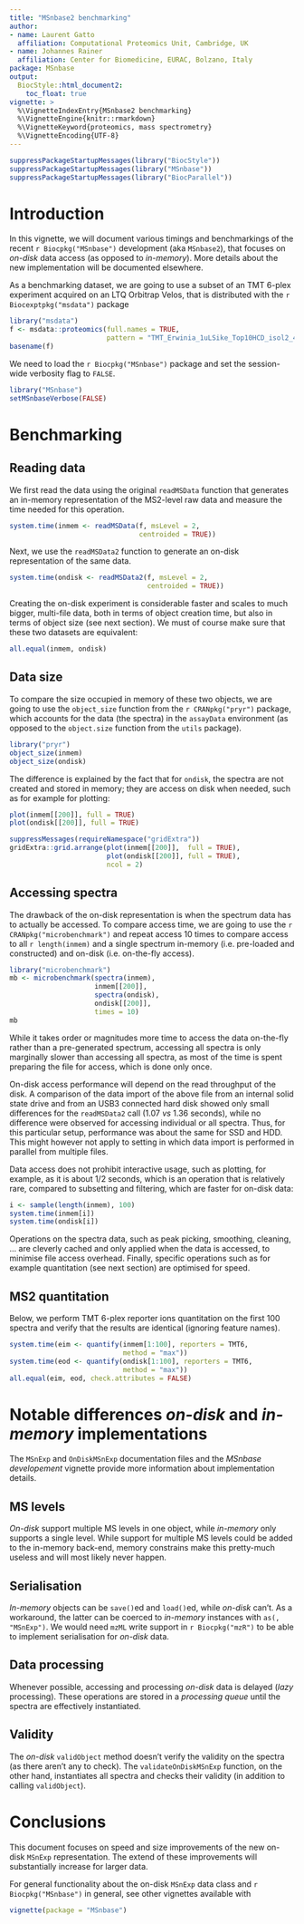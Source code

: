 ```yaml
---
title: "MSnbase2 benchmarking"
author: 
- name: Laurent Gatto
  affiliation: Computational Proteomics Unit, Cambridge, UK
- name: Johannes Rainer
  affiliation: Center for Biomedicine, EURAC, Bolzano, Italy
package: MSnbase
output:
  BiocStyle::html_document2:
    toc_float: true
vignette: >
  %\VignetteIndexEntry{MSnbase2 benchmarking}
  %\VignetteEngine{knitr::rmarkdown}
  %\VignetteKeyword{proteomics, mass spectrometry}
  %\VignetteEncoding{UTF-8}
---
```


```r
suppressPackageStartupMessages(library("BiocStyle"))
suppressPackageStartupMessages(library("MSnbase"))
suppressPackageStartupMessages(library("BiocParallel"))
```

# Introduction

In this vignette, we will document various timings and benchmarkings
of the recent `r Biocpkg("MSnbase")` development (aka `MSnbase2`),
that focuses on *on-disk* data access (as opposed to
*in-memory*). More details about the new implementation will be
documented elsewhere.

As a benchmarking dataset, we are going to use a subset of an TMT
6-plex experiment acquired on an LTQ Orbitrap Velos, that is
distributed with the `r Biocexptpkg("msdata")` package

```r
library("msdata")
f <- msdata::proteomics(full.names = TRUE,
                        pattern = "TMT_Erwinia_1uLSike_Top10HCD_isol2_45stepped_60min_01.mzML.gz")
basename(f)
```

We need to load the `r Biocpkg("MSnbase")` package and set the
session-wide verbosity flag to `FALSE`.

```r
library("MSnbase")
setMSnbaseVerbose(FALSE)
```

# Benchmarking
## Reading data

We first read the data using the original `readMSData` function that
generates an in-memory representation of the MS2-level raw data and
measure the time needed for this operation.

```r
system.time(inmem <- readMSData(f, msLevel = 2,
                                centroided = TRUE))
```

Next, we use the `readMSData2` function to generate an on-disk
representation of the same data.

```r
system.time(ondisk <- readMSData2(f, msLevel = 2,
                                  centroided = TRUE))
```

Creating the on-disk experiment is considerable faster and scales to
much bigger, multi-file data, both in terms of object creation time,
but also in terms of object size (see next section). We must of course
make sure that these two datasets are equivalent:

```r
all.equal(inmem, ondisk)
```

## Data size

To compare the size occupied in memory of these two objects, we are
going to use the `object_size` function from the `r CRANpkg("pryr")`
package, which accounts for the data (the spectra) in the `assayData`
environment (as opposed to the `object.size` function from the `utils`
package).

```r
library("pryr")
object_size(inmem)
object_size(ondisk)
```

The difference is explained by the fact that for `ondisk`, the spectra
are not created and stored in memory; they are access on disk when
needed, such as for example for plotting:

```r
plot(inmem[[200]], full = TRUE)
plot(ondisk[[200]], full = TRUE)
```

```r
suppressMessages(requireNamespace("gridExtra"))
gridExtra::grid.arrange(plot(inmem[[200]],  full = TRUE),
                        plot(ondisk[[200]], full = TRUE),
                        ncol = 2)

```

## Accessing spectra

The drawback of the on-disk representation is when the spectrum data
has to actually be accessed. To compare access time, we are going to
use the `r CRANpkg("microbenchmark")` and repeat access 10 times to
compare access to all `r length(inmem)` and a single spectrum
in-memory (i.e. pre-loaded and constructed) and on-disk
(i.e. on-the-fly access).

```r
library("microbenchmark")
mb <- microbenchmark(spectra(inmem),
                     inmem[[200]],
                     spectra(ondisk),
                     ondisk[[200]],
                     times = 10)
mb
```

While it takes order or magnitudes more time to access the data on-the-fly
rather than a pre-generated spectrum, accessing all spectra is only marginally
slower than accessing all spectra, as most of the time is spent preparing the
file for access, which is done only once. 


On-disk access performance will depend on the read throughput of the
disk. A comparison of the data import of the above file from an
internal solid state drive and from an USB3 connected hard disk showed
only small differences for the `readMSData2` call (1.07 *vs* 1.36
seconds), while no difference were observed for accessing individual
or all spectra. Thus, for this particular setup, performance was about
the same for SSD and HDD. This might however not apply to setting in
which data import is performed in parallel from multiple files.

Data access does not prohibit interactive usage, such as
plotting, for example, as it is about 1/2 seconds, which is an
operation that is relatively rare, compared to subsetting and
filtering, which are faster for on-disk data:

```r
i <- sample(length(inmem), 100)
system.time(inmem[i])
system.time(ondisk[i])
```

Operations on the spectra data, such as peak picking, smoothing,
cleaning, ... are cleverly cached and only applied when the data is
accessed, to minimise file access overhead. Finally, specific
operations such as for example quantitation (see next section) are
optimised for speed.

## MS2 quantitation

Below, we perform TMT 6-plex reporter ions quantitation on the first
100 spectra and verify that the results are identical (ignoring
feature names).

```r
system.time(eim <- quantify(inmem[1:100], reporters = TMT6,
                            method = "max"))
system.time(eod <- quantify(ondisk[1:100], reporters = TMT6,
                            method = "max"))
all.equal(eim, eod, check.attributes = FALSE)
```

# Notable differences *on-disk* and *in-memory* implementations

The `MSnExp` and `OnDiskMSnExp` documentation files and the *MSnbase
developement* vignette provide more information about implementation
details.

## MS levels

*On-disk* support multiple MS levels in one object, while *in-memory*
only supports a single level. While support for multiple MS levels
could be added to the in-memory back-end, memory constrains make this
pretty-much useless and will most likely never happen.

## Serialisation

*In-memory* objects can be `save()`ed and `load()`ed, while *on-disk*
can't. As a workaround, the latter can be coerced to *in-memory*
instances with `as(, "MSnExp")`. We would need `mzML` write support in
`r Biocpkg("mzR")` to be able to implement serialisation for *on-disk*
data.

## Data processing

Whenever possible, accessing and processing *on-disk* data is delayed
(*lazy* processing). These operations are stored in a *processing
queue* until the spectra are effectively instantiated. 

## Validity

The *on-disk* `validObject` method doesn't verify the validity on the
spectra (as there aren't any to check). The `validateOnDiskMSnExp`
function, on the other hand, instantiates all spectra and checks their
validity (in addition to calling `validObject`).


# Conclusions

This document focuses on speed and size improvements of the new
on-disk `MSnExp` representation. The extend of these improvements will
substantially increase for larger data.

For general functionality about the on-disk `MSnExp` data class and
`r Biocpkg("MSnbase")` in general, see other vignettes available with

```r
vignette(package = "MSnbase")
```
